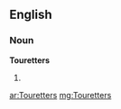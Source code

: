 ==English==

===Noun===
'''Touretters'''

# {{plural of|[[Touretter]]}}

[[ar:Touretters]]
[[mg:Touretters]]